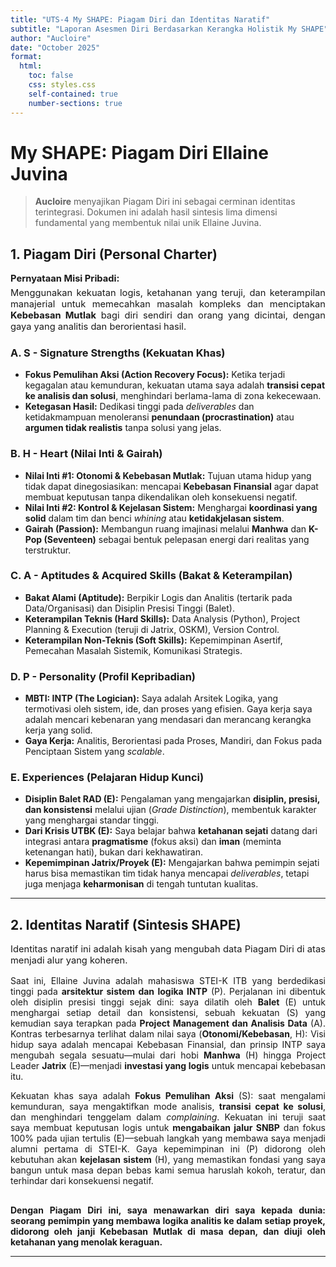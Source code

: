 ```yaml
---
title: "UTS-4 My SHAPE: Piagam Diri dan Identitas Naratif"
subtitle: "Laporan Asesmen Diri Berdasarkan Kerangka Holistik My SHAPE"
author: "Aucloire"
date: "October 2025"
format: 
  html:
    toc: false
    css: styles.css 
    self-contained: true
    number-sections: true
---
```


# My SHAPE: Piagam Diri Ellaine Juvina {.unnumbered}

> **Aucloire** menyajikan Piagam Diri ini sebagai cerminan identitas terintegrasi. Dokumen ini adalah hasil sintesis lima dimensi fundamental yang membentuk nilai unik Ellaine Juvina.

## 1. Piagam Diri (Personal Charter) {.unnumbered}

<p style="text-align: justify; font-size: 1.05em; font-weight: bold;">Pernyataan Misi Pribadi:</p>
<p style="text-align: justify; font-size: 1.05em; margin-top: -10px;">Menggunakan kekuatan logis, ketahanan yang teruji, dan keterampilan manajerial untuk memecahkan masalah kompleks dan menciptakan **Kebebasan Mutlak** bagi diri sendiri dan orang yang dicintai, dengan gaya yang analitis dan berorientasi hasil.</p>

### A. S - Signature Strengths (Kekuatan Khas)
<ul>
    <li>**Fokus Pemulihan Aksi (Action Recovery Focus):** Ketika terjadi kegagalan atau kemunduran, kekuatan utama saya adalah **transisi cepat ke analisis dan solusi**, menghindari berlama-lama di zona kekecewaan.</li>
    <li>**Ketegasan Hasil:** Dedikasi tinggi pada *deliverables* dan ketidakmampuan menoleransi **penundaan (procrastination)** atau **argumen tidak realistis** tanpa solusi yang jelas.</li>
</ul>

### B. H - Heart (Nilai Inti & Gairah)
<ul>
    <li>**Nilai Inti #1: Otonomi & Kebebasan Mutlak:** Tujuan utama hidup yang tidak dapat dinegosiasikan: mencapai **Kebebasan Finansial** agar dapat membuat keputusan tanpa dikendalikan oleh konsekuensi negatif.</li>
    <li>**Nilai Inti #2: Kontrol & Kejelasan Sistem:** Menghargai **koordinasi yang solid** dalam tim dan benci *whining* atau **ketidakjelasan sistem**.</li>
    <li>**Gairah (Passion):** Membangun ruang imajinasi melalui **Manhwa** dan **K-Pop (Seventeen)** sebagai bentuk pelepasan energi dari realitas yang terstruktur.</li>
</ul>

### C. A - Aptitudes & Acquired Skills (Bakat & Keterampilan)
<ul>
    <li>**Bakat Alami (Aptitude):** Berpikir Logis dan Analitis (tertarik pada Data/Organisasi) dan Disiplin Presisi Tinggi (Balet).</li>
    <li>**Keterampilan Teknis (Hard Skills):** Data Analysis (Python), Project Planning & Execution (teruji di Jatrix, OSKM), Version Control.</li>
    <li>**Keterampilan Non-Teknis (Soft Skills):** Kepemimpinan Asertif, Pemecahan Masalah Sistemik, Komunikasi Strategis.</li>
</ul>

### D. P - Personality (Profil Kepribadian)
<ul>
    <li>**MBTI: INTP (The Logician):** Saya adalah Arsitek Logika, yang termotivasi oleh sistem, ide, dan proses yang efisien. Gaya kerja saya adalah mencari kebenaran yang mendasari dan merancang kerangka kerja yang solid.</li>
    <li>**Gaya Kerja:** Analitis, Berorientasi pada Proses, Mandiri, dan Fokus pada Penciptaan Sistem yang *scalable*.</li>
</ul>

### E. Experiences (Pelajaran Hidup Kunci)
<ul>
    <li>**Disiplin Balet RAD (E):** Pengalaman yang mengajarkan **disiplin, presisi, dan konsistensi** melalui ujian (*Grade Distinction*), membentuk karakter yang menghargai standar tinggi.</li>
    <li>**Dari Krisis UTBK (E):** Saya belajar bahwa **ketahanan sejati** datang dari integrasi antara **pragmatisme** (fokus aksi) dan **iman** (meminta ketenangan hati), bukan dari kekhawatiran.</li>
    <li>**Kepemimpinan Jatrix/Proyek (E):** Mengajarkan bahwa pemimpin sejati harus bisa memastikan tim tidak hanya mencapai *deliverables*, tetapi juga menjaga **keharmonisan** di tengah tuntutan kualitas.</li>
</ul>

<hr>

## 2. Identitas Naratif (Sintesis SHAPE) {.unnumbered}

<p style="text-align: justify; font-size: 1.05em;">
Identitas naratif ini adalah kisah yang mengubah data Piagam Diri di atas menjadi alur yang koheren.
</p>

<p style="text-align: justify;">
Saat ini, Ellaine Juvina adalah mahasiswa STEI-K ITB yang berdedikasi tinggi pada **arsitektur sistem dan logika INTP** (P). Perjalanan ini dibentuk oleh disiplin presisi tinggi sejak dini: saya dilatih oleh **Balet** (E) untuk menghargai setiap detail dan konsistensi, sebuah kekuatan (S) yang kemudian saya terapkan pada **Project Management dan Analisis Data** (A). Kontras terbesarnya terlihat dalam nilai saya (**Otonomi/Kebebasan**, H): Visi hidup saya adalah mencapai Kebebasan Finansial, dan prinsip INTP saya mengubah segala sesuatu—mulai dari hobi **Manhwa** (H) hingga Project Leader **Jatrix** (E)—menjadi **investasi yang logis** untuk mencapai kebebasan itu.
</p>

<p style="text-align: justify;">
Kekuatan khas saya adalah **Fokus Pemulihan Aksi** (S): saat mengalami kemunduran, saya mengaktifkan mode analisis, **transisi cepat ke solusi**, dan menghindari tenggelam dalam *complaining*. Kekuatan ini teruji saat saya membuat keputusan logis untuk **mengabaikan jalur SNBP** dan fokus 100% pada ujian tertulis (E)—sebuah langkah yang membawa saya menjadi alumni pertama di STEI-K. Gaya kepemimpinan ini (P) didorong oleh kebutuhan akan **kejelasan sistem** (H), yang memastikan fondasi yang saya bangun untuk masa depan bebas kami semua haruslah kokoh, teratur, dan terhindar dari konsekuensi negatif.
</p>

<p style="text-align: justify; font-weight: bold; margin-top: 30px;">
Dengan Piagam Diri ini, saya menawarkan diri saya kepada dunia: seorang pemimpin yang membawa **logika analitis** ke dalam setiap proyek, didorong oleh **janji Kebebasan Mutlak** di masa depan, dan diuji oleh **ketahanan yang menolak keraguan**.
</p>

<hr>
